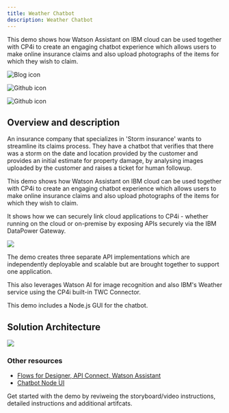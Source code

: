 ```yaml
---
title: Weather Chatbot
description: Weather Chatbot
---
```



<ArticleDetails name="Ulas Cubuk" lastUpdated="December 2020" readTimeMinutes="120" />

This demo shows how Watson Assistant on IBM cloud can be used together with CP4i to create an 
engaging chatbot experience which allows users to make online insurance claims and also upload 
photographs of the items for which they wish to claim.

<Row className="resource-card-group">
  
  <Column colMd={4} colLg={4} noGutterSm>
  <ResourceCard
    subTitle="Storyboard"
    title="Avoid the chaos with integrated cognitive technology"
    aspectRatio="2:1"
    actionIcon="Blog"
    href="https://community.ibm.com/community/user/middleware/blogs/ulas-cubuk1/2020/09/09/integrated-cognitive-technology">

![Blog icon](../../resources/images/blog-icon.png)

  </ResourceCard>
  </Column>

 <Column colMd={4} colLg={4} noGutterSm>
  <ResourceCard
    subTitle="Detailed steps"
    title="Demo Instructions"
    aspectRatio="2:1"
    actionIcon="download"
    href=" /cp4i-demohub/pdf/chatbot-v0.1.pdf">

![Github icon](../../resources/images/pdf-icon.png)

  </ResourceCard>
  </Column>

  <Column colMd={4} colLg={4} noGutterSm>
  <ResourceCard
    subTitle="Resources and code samples"
    title="Demo Artifacts"
    actionIcon="arrowRight"
    aspectRatio="2:1"
    href="https://github.com/IBM/cp4i-demos/tree/main/ace-weather-chatbot">

![Github icon](../../resources/images/github-icon.png)

  </ResourceCard>
</Column>

</Row>

## Overview and description

An insurance company that specializes in 'Storm insurance' wants to streamline its claims process. 
They have a chatbot that verifies that there was a storm on the date and location provided by the 
customer and provides an initial estimate for property damage, by analysing images uploaded by the 
customer and raises a ticket for human followup.

This demo shows how Watson Assistant on IBM cloud can be used together with CP4i to create an 
engaging chatbot experience which allows users to make online insurance claims and also upload 
photographs of the items for which they wish to claim.

It shows how we can securely link cloud applications to CP4i - whether running on the cloud or 
on-premise by exposing APIs securely via the IBM DataPower Gateway. 

![](images/chatbot-overview.png)

The demo creates three separate API implementations which are independently deployable and scalable 
but are brought together to support one application.

This also leverages Watson AI for image recognition and also IBM's Weather service using the CP4i 
built-in TWC Connector.

This demo includes a Node.js GUI for the chatbot.



## Solution Architecture 

![](images/chatbot-architecture.png)

### Other resources

- [Flows for Designer, API Connect, Watson Assistant](https://github.ibm.com/PHIPPEN/demos-2020)
- [Chatbot Node UI](https://github.ibm.com/PHIPPEN/watson-assistant )

Get started with the demo by reviweing the storyboard/video instructions, detailed instructions and additional artifcats.
